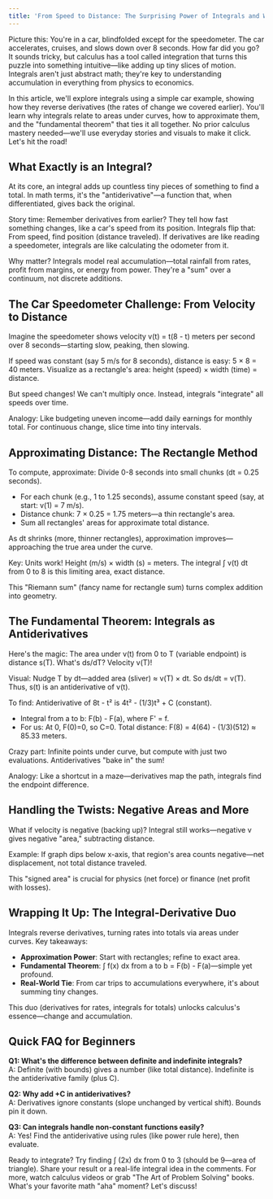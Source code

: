 ```yaml
---
title: 'From Speed to Distance: The Surprising Power of Integrals and Why They Undo Derivatives'
---
```


Picture this: You're in a car, blindfolded except for the speedometer. The car accelerates, cruises, and slows down over 8 seconds. How far did you go? It sounds tricky, but calculus has a tool called integration that turns this puzzle into something intuitive—like adding up tiny slices of motion. Integrals aren't just abstract math; they're key to understanding accumulation in everything from physics to economics.

In this article, we'll explore integrals using a simple car example, showing how they reverse derivatives (the rates of change we covered earlier). You'll learn why integrals relate to areas under curves, how to approximate them, and the "fundamental theorem" that ties it all together. No prior calculus mastery needed—we'll use everyday stories and visuals to make it click. Let's hit the road!

## What Exactly is an Integral?

At its core, an integral adds up countless tiny pieces of something to find a total. In math terms, it's the "antiderivative"—a function that, when differentiated, gives back the original.

Story time: Remember derivatives from earlier? They tell how fast something changes, like a car's speed from its position. Integrals flip that: From speed, find position (distance traveled). If derivatives are like reading a speedometer, integrals are like calculating the odometer from it.

Why matter? Integrals model real accumulation—total rainfall from rates, profit from margins, or energy from power. They're a "sum" over a continuum, not discrete additions.

## The Car Speedometer Challenge: From Velocity to Distance

Imagine the speedometer shows velocity v(t) = t(8 - t) meters per second over 8 seconds—starting slow, peaking, then slowing.

If speed was constant (say 5 m/s for 8 seconds), distance is easy: 5 × 8 = 40 meters. Visualize as a rectangle's area: height (speed) × width (time) = distance.

But speed changes! We can't multiply once. Instead, integrals "integrate" all speeds over time.

Analogy: Like budgeting uneven income—add daily earnings for monthly total. For continuous change, slice time into tiny intervals.

## Approximating Distance: The Rectangle Method

To compute, approximate: Divide 0-8 seconds into small chunks (dt = 0.25 seconds).

- For each chunk (e.g., 1 to 1.25 seconds), assume constant speed (say, at start: v(1) = 7 m/s).
- Distance chunk: 7 × 0.25 = 1.75 meters—a thin rectangle's area.
- Sum all rectangles' areas for approximate total distance.

As dt shrinks (more, thinner rectangles), approximation improves—approaching the true area under the curve.

Key: Units work! Height (m/s) × width (s) = meters. The integral ∫ v(t) dt from 0 to 8 is this limiting area, exact distance.

This "Riemann sum" (fancy name for rectangle sum) turns complex addition into geometry.

## The Fundamental Theorem: Integrals as Antiderivatives

Here's the magic: The area under v(t) from 0 to T (variable endpoint) is distance s(T). What's ds/dT? Velocity v(T)!

Visual: Nudge T by dt—added area (sliver) ≈ v(T) × dt. So ds/dt = v(T). Thus, s(t) is an antiderivative of v(t).

To find: Antiderivative of 8t - t² is 4t² - (1/3)t³ + C (constant).

- Integral from a to b: F(b) - F(a), where F' = f.
- For us: At 0, F(0)=0, so C=0. Total distance: F(8) = 4(64) - (1/3)(512) ≈ 85.33 meters.

Crazy part: Infinite points under curve, but compute with just two evaluations. Antiderivatives "bake in" the sum!

Analogy: Like a shortcut in a maze—derivatives map the path, integrals find the endpoint difference.

## Handling the Twists: Negative Areas and More

What if velocity is negative (backing up)? Integral still works—negative v gives negative "area," subtracting distance.

Example: If graph dips below x-axis, that region's area counts negative—net displacement, not total distance traveled.

This "signed area" is crucial for physics (net force) or finance (net profit with losses).

## Wrapping It Up: The Integral-Derivative Duo

Integrals reverse derivatives, turning rates into totals via areas under curves. Key takeaways:

- **Approximation Power**: Start with rectangles; refine to exact area.
- **Fundamental Theorem**: ∫ f(x) dx from a to b = F(b) - F(a)—simple yet profound.
- **Real-World Tie**: From car trips to accumulations everywhere, it's about summing tiny changes.

This duo (derivatives for rates, integrals for totals) unlocks calculus's essence—change and accumulation.

## Quick FAQ for Beginners

**Q1: What's the difference between definite and indefinite integrals?**  
A: Definite (with bounds) gives a number (like total distance). Indefinite is the antiderivative family (plus C).

**Q2: Why add +C in antiderivatives?**  
A: Derivatives ignore constants (slope unchanged by vertical shift). Bounds pin it down.

**Q3: Can integrals handle non-constant functions easily?**  
A: Yes! Find the antiderivative using rules (like power rule here), then evaluate.

Ready to integrate? Try finding ∫ (2x) dx from 0 to 3 (should be 9—area of triangle). Share your result or a real-life integral idea in the comments. For more, watch calculus videos or grab "The Art of Problem Solving" books. What's your favorite math "aha" moment? Let's discuss!
